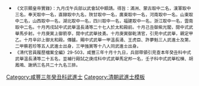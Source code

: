{{Navbox
|name = 咸豐三年癸丑科武殿試金榜
|title = 咸豐三年（[[1853年]]）癸丑科武殿試金榜
|titlestyle = background-color:#FFD700;
|image =
|style = width:100%;text-align:center; 
|groupstyle = text-align:center; background-color:#FFD700;
|liststyle = text-align:center;
|state = {{{state<includeonly>|collapsed</includeonly>}}}
|group1 = 第一甲<br>賜武進士及第<br>共3名
|list1 = '''[[溫長湧]]''' - '''[[王虎臣]]''' - '''[[許夢魁]]'''

|group2 = 第二甲<br>賜武進士出身<br>共5名
|list2 = [[蔡若珍]] - 囗囗囗 - [[劉玉龍]] - 囗囗囗 - 囗囗囗

|group3 = 第三甲<br>賜同武進士出身<br>共18名
|list3 = [[強寅|強　寅]] - 囗囗囗 - 囗囗囗 - 囗囗囗 - 囗囗囗 - 囗囗囗 - 囗囗囗 - 囗囗囗 - 囗囗囗 - 囗囗囗<br>囗囗囗 - 囗囗囗 - 囗囗囗 - 囗囗囗 - 囗囗囗 - 囗囗囗 - 囗囗囗 - 囗囗囗

|belowstyle = text-align: center; background-color:#FFD700;
|below='''前一科：[[Template:咸豐二年壬子恩科武殿試金榜|咸豐二年壬子恩科]]　'''·'''　後一科：[[Template:咸豐六年丙辰科武殿試金榜|咸豐六年丙辰科]]'''<br>'''同科進士：[[Template:咸豐三年癸丑科殿試金榜|咸豐三年癸丑文科]]、[[Template:咸豐三年癸丑科繙譯進士金榜|咸豐三年癸丑繙譯科]]'''
}}
[[Category:咸豐三年癸丑科武進士]]
<noinclude>
[[Category:咸豐三年癸丑科武進士| ]]
[[Category:清朝武進士模板]]
*<small>《文宗顯皇帝實錄》：九月戊午兵部以武會試中額請。得旨：滿洲、蒙古取中二名，漢軍取中三名，奉天取中一名，直隸取中九名，陝甘取中一名，廣東取中一名，河南取中一名，山東取中二名，山西取中一名，湖北取中一名，四川取中一名，福建取中一名，浙江取中一名，雲南取中二名。十月丙戌試中式武舉溫長涌等二十七人於太和殿前。十月己丑御紫光閣，閱中式武舉馬步射。十月庚寅上御箭亭，閱中式武舉技勇。十月庚寅御乾清官，引見中式武舉，親定甲乙。十月辛卯上御太和殿。傳臚。賜中式武舉一甲溫長涌、王虎臣、許夢魁三人武進士及第，二甲蔡若珍等五人武進士出身，三甲強寅等十八人同武進士出身。<br />
*《清代官員履歷檔案全編》29-503，咸豐三年十月十九日，兵部帶領引見查本年癸丑科中式武舉溫長湧等二十五名，並補行殿試之庚戌科中式武舉馬定邦一名，壬子科中式武舉松棟、胡鳳鳴、謝炳三名共二十九名三排。
</small></noinclude>